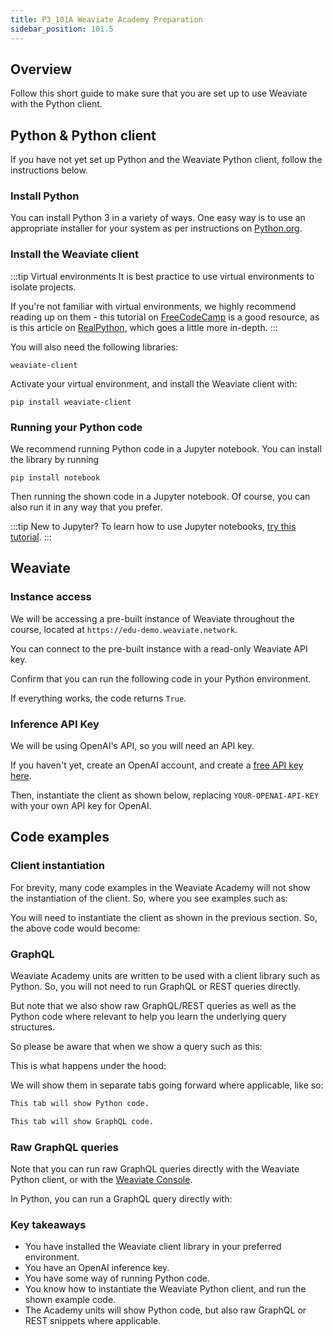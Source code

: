 ```yaml
---
title: P3_101A Weaviate Academy Preparation
sidebar_position: 101.5
---
```



## <i class="fa-solid fa-square-chevron-right"></i> Overview

Follow this short guide to make sure that you are set up to use Weaviate with the Python client.

<!-- <img src={imageUrl} alt="Image alt" width="75%"/> -->

## <i class="fa-solid fa-square-chevron-right"></i> Python & Python client

If you have not yet set up Python and the Weaviate Python client, follow the instructions below.

### <i class="fa-solid fa-code"></i> Install Python

You can install Python 3 in a variety of ways. One easy way is to use an appropriate installer for your system as per instructions on [Python.org](https://www.python.org/downloads/).

### <i class="fa-solid fa-code"></i> Install the Weaviate client

:::tip Virtual environments
It is best practice to use virtual environments to isolate projects.

If you're not familiar with virtual environments, we highly recommend reading up on them - this tutorial on [FreeCodeCamp](https://www.freecodecamp.org/news/how-to-setup-virtual-environments-in-python/) is a good resource, as is this article on [RealPython](https://realpython.com/python-virtual-environments-a-primer/), which goes a little more in-depth.
:::

You will also need the following libraries:

```
weaviate-client
```

Activate your virtual environment, and install the Weaviate client with:

```shell
pip install weaviate-client
```

### <i class="fa-solid fa-code"></i> Running your Python code

We recommend running Python code in a Jupyter notebook. You can install the library by running

```shell
pip install notebook
```

Then running the shown code in a Jupyter notebook. Of course, you can also run it in any way that you prefer.

:::tip New to Jupyter?
To learn how to use Jupyter notebooks, [try this tutorial](https://realpython.com/jupyter-notebook-introduction/).
:::

## <i class="fa-solid fa-square-chevron-right"></i> Weaviate

### <i class="fa-solid fa-code"></i> Instance access

We will be accessing a pre-built instance of Weaviate throughout the course, located at `https://edu-demo.weaviate.network`.

You can connect to the pre-built instance with a read-only Weaviate API key.

Confirm that you can run the following code in your Python environment.

<FilteredTextBlock
  text={PythonCodeExample}
  startMarker="# ===== Basic instantiation ====="
  endMarker="# ===== END Basic instantiation ====="
  language="py"
/>

If everything works, the code returns `True`.

### <i class="fa-solid fa-code"></i> Inference API Key

We will be using OpenAI's API, so you will need an API key.

If you haven't yet, create an OpenAI account, and create a [free API key here](https://platform.openai.com/account/api-keys).

Then, instantiate the client as shown below, replacing `YOUR-OPENAI-API-KEY` with your own API key for OpenAI.

<FilteredTextBlock
  text={PythonCodeExample}
  startMarker="# ===== Instantiate to edu-demo with OpenAI ====="
  endMarker="# ===== END Instantiate to edu-demo with OpenAI ====="
  language="py"
/>

## <i class="fa-solid fa-square-chevron-right"></i> Code examples

### <i class="fa-solid fa-code"></i> Client instantiation

For brevity, many code examples in the Weaviate Academy will not show the instantiation of the client. So, where you see examples such as:

<FilteredTextBlock
  text={PythonCodeExample}
  startMarker="# ===== Arbitrary code example ====="
  endMarker="# ===== END Arbitrary code example ====="
  language="py"
/>

You will need to instantiate the client as shown in the previous section. So, the above code would become:

<FilteredTextBlock
  text={PythonCodeExample}
  startMarker="# ===== Fuller arbitrary code example ====="
  endMarker="# ===== END Fuller arbitrary code example ====="
  language="py"
/>

### <i class="fa-solid fa-code"></i> GraphQL

Weaviate Academy units are written to be used with a client library such as Python. So, you will not need to run GraphQL or REST queries directly.

But note that we also show raw GraphQL/REST queries as well as the Python code where relevant to help you learn the underlying query structures.

So please be aware that when we show a query such as this:

<FilteredTextBlock
  text={PythonCodeExample}
  startMarker="# ===== Arbitrary code example ====="
  endMarker="# ===== END Arbitrary code example ====="
  language="py"
/>

This is what happens under the hood:

<FilteredTextBlock
  text={PythonCodeExample}
  startMarker="# ===== Equivalent GraphQL example ====="
  endMarker="# ===== END Equivalent GraphQL example ====="
  language="graphql"
/>

We will show them in separate tabs going forward where applicable, like so:

<Tabs groupId="languages">
<TabItem value="py" label="Python">

```python
This tab will show Python code.
```

</TabItem>
<TabItem value="graphql" label="GraphQL">

```graphql
This tab will show GraphQL code.
```

</TabItem>
</Tabs>

### <i class="fa-solid fa-code"></i> Raw GraphQL queries

Note that you can run raw GraphQL queries directly with the Weaviate Python client, or with the [Weaviate Console](https://console.weaviate.io/).

In Python, you can run a GraphQL query directly with:

<FilteredTextBlock
  text={PythonCodeExample}
  startMarker="# ===== GraphQL example with Python execution ====="
  endMarker="# ===== END GraphQL example with Python execution ====="
  language="py"
/>

<!-- Or, the Weaviate Console provides a graphical interface that you can connect to your Weaviate instance and run queries. -->

<!-- TODO - show specific steps to do this when WCS launches -->

### <i class="fa-solid fa-lightbulb-on"></i> Key takeaways

- You have installed the Weaviate client library in your preferred environment.
- You have an OpenAI inference key.
- You have some way of running Python code.
- You know how to instantiate the Weaviate Python client, and run the shown example code.
- The Academy units will show Python code, but also raw GraphQL or REST snippets where applicable.


<GiscusDocComment />
